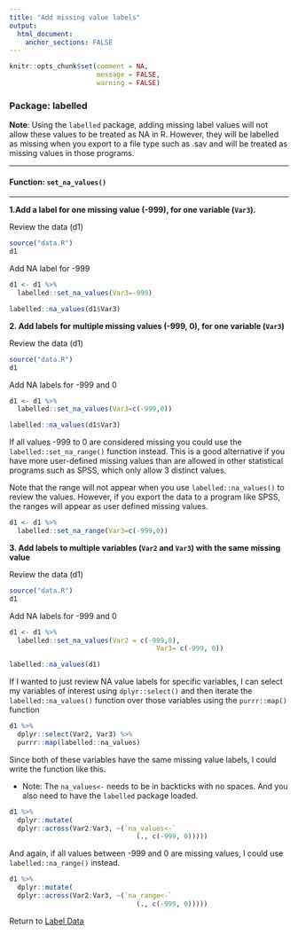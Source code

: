 ```yaml
---
title: "Add missing value labels"
output: 
  html_document:
    anchor_sections: FALSE
---
```


```r
knitr::opts_chunk$set(comment = NA,
                      message = FALSE,
                      warning = FALSE)
```


### Package: labelled

**Note**: Using the `labelled` package, adding missing label values will not allow these values to be treated as NA in R. However, they will be labelled as missing when you export to a file type such as .sav and will be treated as missing values in those programs.

---

#### Function: `set_na_values()`

---

**1\.Add a label for one missing value (-999), for one variable (`Var3`).**

Review the data (d1)

```r

source("data.R")
d1

```

Add NA label for -999

```r

d1 <- d1 %>% 
  labelled::set_na_values(Var3=-999)

labelled::na_values(d1$Var3)

```


**2\. Add labels for multiple missing values (-999, 0), for one variable (`Var3`)**

Review the data (d1)

```r

source("data.R")
d1

```

Add NA labels for -999 and 0

```r

d1 <- d1 %>% 
  labelled::set_na_values(Var3=c(-999,0))

labelled::na_values(d1$Var3)

```

If all values -999 to 0 are considered missing you could use the `labelled::set_na_range()` function instead. This is a good alternative if you have more user-defined missing values than are allowed in other statistical programs such as SPSS, which only allow 3 distinct values.

Note that the range will not appear when you use `labelled::na_values()` to review the values. However, if you export the data to a program like SPSS, the ranges will appear as user defined missing values.

```r

d1 <- d1 %>% 
  labelled::set_na_range(Var3=c(-999,0))

```


**3\. Add labels to multiple variables (`Var2` and `Var3`) with the same missing value**

Review the data (d1)

```r

source("data.R")
d1

```

Add NA labels for -999 and 0

```r

d1 <- d1 %>% 
  labelled::set_na_values(Var2 = c(-999,0), 
                                     Var3= c(-999, 0))

labelled::na_values(d1)

```

If I wanted to just review NA value labels for specific variables, I can select my variables of interest using `dplyr::select()` and then iterate the `labelled::na_values()` function over those variables using the `purrr::map()` function

```r

d1 %>%
  dplyr::select(Var2, Var3) %>%
  purrr::map(labelled::na_values)

```

Since both of these variables have the same missing value labels, I could write the function like this.

* Note: The `na_values<-` needs to be in backticks with no spaces. And you also need to have the `labelled` package loaded.

```r

d1 %>% 
  dplyr::mutate(
  dplyr::across(Var2:Var3, ~(`na_values<-`
                                (., c(-999, 0)))))

```

And again, if all values between -999 and 0 are missing values, I could use `labelled::na_range()` instead.

```r

d1 %>% 
  dplyr::mutate(
  dplyr::across(Var2:Var3, ~(`na_range<-`
                                (., c(-999, 0)))))

```


Return to [Label Data](https://github.com/Cghlewis/data-wrangling-functions/wiki/Label Data)